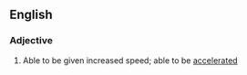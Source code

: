 ==English==
===Adjective===
{{en-adj}}
# Able to be given increased speed; able to be [[accelerated]]